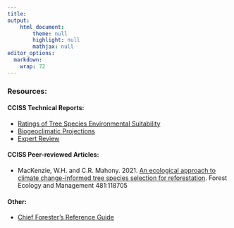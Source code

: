 ```yaml
---
title: 
output: 
    html_document:
        theme: null
        highlight: null
        mathjax: null
editor_options: 
  markdown: 
    wrap: 72
---
```


### Resources: 

#### CCISS Technical Reports: 
- [Ratings of Tree Species Environmental Suitability]() 
- [Biogeoclimatic Projections](https://catalogue.data.gov.bc.ca/dataset/biogeoclimatic-projections)
- [Expert Review]()

#### CCISS Peer-reviewed Articles: 
- MacKenzie, W.H. and C.R. Mahony. 2021. [An ecological approach to
climate change-informed tree species selection for
reforestation](./downloadable_docs/MacKenzieMahony2021_CCISS_FEM.pdf).
Forest Ecology and Management 481:118705

#### Other: 
- [Chief Forester's Reference Guide](https://www2.gov.bc.ca/gov/content/industry/forestry/managing-our-forest-resources/silviculture/stocking-standards)